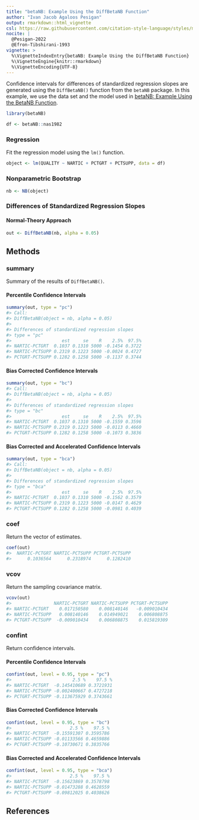 ```yaml
---
title: "betaNB: Example Using the DiffBetaNB Function"
author: "Ivan Jacob Agaloos Pesigan"
output: rmarkdown::html_vignette
csl: https://raw.githubusercontent.com/citation-style-language/styles/master/apa.csl
nocite: |
  @Pesigan-2022
  @Efron-Tibshirani-1993
vignette: >
  %\VignetteIndexEntry{betaNB: Example Using the DiffBetaNB Function}
  %\VignetteEngine{knitr::rmarkdown}
  %\VignetteEncoding{UTF-8}
---
```




Confidence intervals for
differences of standardized regression slopes
are generated using
the `DiffBetaNB()` function from the `betaNB` package.
In this example,
we use the data set and the model used in
[betaNB: Example Using the BetaNB Function](example-beta-nb.html).


``` r
library(betaNB)
```




``` r
df <- betaNB::nas1982
```

### Regression

Fit the regression model using the `lm()` function.


``` r
object <- lm(QUALITY ~ NARTIC + PCTGRT + PCTSUPP, data = df)
```

### Nonparametric Bootstrap


``` r
nb <- NB(object)
```

### Differences of Standardized Regression Slopes

#### Normal-Theory Approach


``` r
out <- DiffBetaNB(nb, alpha = 0.05)
```

## Methods

### summary

Summary of the results of `DiffBetaNB()`.

#### Percentile Confidence Intervals


``` r
summary(out, type = "pc")
#> Call:
#> DiffBetaNB(object = nb, alpha = 0.05)
#> 
#> Differences of standardized regression slopes
#> type = "pc"
#>                   est     se    R    2.5%  97.5%
#> NARTIC-PCTGRT  0.1037 0.1310 5000 -0.1454 0.3722
#> NARTIC-PCTSUPP 0.2319 0.1223 5000 -0.0024 0.4727
#> PCTGRT-PCTSUPP 0.1282 0.1258 5000 -0.1137 0.3744
```

#### Bias Corrected Confidence Intervals


``` r
summary(out, type = "bc")
#> Call:
#> DiffBetaNB(object = nb, alpha = 0.05)
#> 
#> Differences of standardized regression slopes
#> type = "bc"
#>                   est     se    R    2.5%  97.5%
#> NARTIC-PCTGRT  0.1037 0.1310 5000 -0.1559 0.3596
#> NARTIC-PCTSUPP 0.2319 0.1223 5000 -0.0113 0.4660
#> PCTGRT-PCTSUPP 0.1282 0.1258 5000 -0.1073 0.3836
```

#### Bias Corrected and Accelerated Confidence Intervals


``` r
summary(out, type = "bca")
#> Call:
#> DiffBetaNB(object = nb, alpha = 0.05)
#> 
#> Differences of standardized regression slopes
#> type = "bca"
#>                   est     se    R    2.5%  97.5%
#> NARTIC-PCTGRT  0.1037 0.1310 5000 -0.1562 0.3579
#> NARTIC-PCTSUPP 0.2319 0.1223 5000 -0.0147 0.4629
#> PCTGRT-PCTSUPP 0.1282 0.1258 5000 -0.0981 0.4039
```

### coef

Return the vector of estimates.


``` r
coef(out)
#>  NARTIC-PCTGRT NARTIC-PCTSUPP PCTGRT-PCTSUPP 
#>      0.1036564      0.2318974      0.1282410
```

### vcov

Return the sampling covariance matrix.


``` r
vcov(out)
#>                NARTIC-PCTGRT NARTIC-PCTSUPP PCTGRT-PCTSUPP
#> NARTIC-PCTGRT    0.017150580    0.008140146   -0.009010434
#> NARTIC-PCTSUPP   0.008140146    0.014949021    0.006808875
#> PCTGRT-PCTSUPP  -0.009010434    0.006808875    0.015819309
```

### confint

Return confidence intervals.

#### Percentile Confidence Intervals


``` r
confint(out, level = 0.95, type = "pc")
#>                       2.5 %    97.5 %
#> NARTIC-PCTGRT  -0.145410689 0.3721931
#> NARTIC-PCTSUPP -0.002400667 0.4727218
#> PCTGRT-PCTSUPP -0.113675929 0.3743661
```

#### Bias Corrected Confidence Intervals


``` r
confint(out, level = 0.95, type = "bc")
#>                      2.5 %    97.5 %
#> NARTIC-PCTGRT  -0.15591307 0.3595786
#> NARTIC-PCTSUPP -0.01133566 0.4659886
#> PCTGRT-PCTSUPP -0.10730671 0.3835766
```

#### Bias Corrected and Accelerated Confidence Intervals


``` r
confint(out, level = 0.95, type = "bca")
#>                      2.5 %    97.5 %
#> NARTIC-PCTGRT  -0.15623869 0.3578798
#> NARTIC-PCTSUPP -0.01473288 0.4628559
#> PCTGRT-PCTSUPP -0.09812025 0.4038626
```

## References
